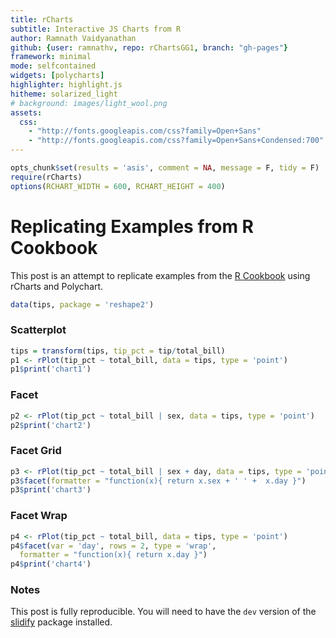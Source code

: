 ```yaml
---
title: rCharts
subtitle: Interactive JS Charts from R
author: Ramnath Vaidyanathan
github: {user: ramnathv, repo: rChartsGG1, branch: "gh-pages"}
framework: minimal
mode: selfcontained
widgets: [polycharts]
highlighter: highlight.js
hitheme: solarized_light
# background: images/light_wool.png
assets:
  css: 
    - "http://fonts.googleapis.com/css?family=Open+Sans"
    - "http://fonts.googleapis.com/css?family=Open+Sans+Condensed:700"
---
```


```r
opts_chunk$set(results = 'asis', comment = NA, message = F, tidy = F)
require(rCharts)
options(RCHART_WIDTH = 600, RCHART_HEIGHT = 400)
```

# Replicating Examples from R Cookbook

This post is an attempt to replicate examples from the <a href='http://www.cookbook-r.com/Graphs/Facets_(ggplot2)/'>R Cookbook</a> using rCharts and Polychart.


```r
data(tips, package = 'reshape2')
```

### Scatterplot

```r
tips = transform(tips, tip_pct = tip/total_bill)
p1 <- rPlot(tip_pct ~ total_bill, data = tips, type = 'point')
p1$print('chart1')
```

### Facet

```r
p2 <- rPlot(tip_pct ~ total_bill | sex, data = tips, type = 'point')
p2$print('chart2')
```

### Facet Grid

```r
p3 <- rPlot(tip_pct ~ total_bill | sex + day, data = tips, type = 'point')
p3$facet(formatter = "function(x){ return x.sex + ' ' +  x.day }")
p3$print('chart3')
```

### Facet Wrap

```r
p4 <- rPlot(tip_pct ~ total_bill, data = tips, type = 'point')
p4$facet(var = 'day', rows = 2, type = 'wrap', 
  formatter = "function(x){ return x.day }")
p4$print('chart4')
```


### Notes

This post is fully reproducible. You will need to have the `dev` version of the [slidify](http://github.com/ramnathv/slidify) package installed.


